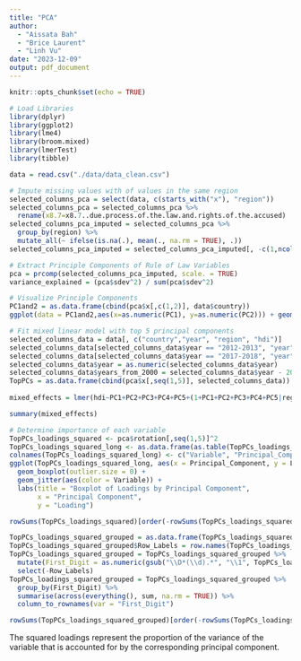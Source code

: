 ```yaml
---
title: "PCA"
author: 
  - "Aissata Bah"
  - "Brice Laurent"
  - "Linh Vu"
date: "2023-12-09"
output: pdf_document
---
```


```r
knitr::opts_chunk$set(echo = TRUE)
```

```r
# Load Libraries
library(dplyr)
library(ggplot2)
library(lme4)
library(broom.mixed)
library(lmerTest)
library(tibble)

data = read.csv("./data/data_clean.csv")
```


```r
# Impute missing values with of values in the same region
selected_columns_pca = select(data, c(starts_with("x"), "region"))
selected_columns_pca = selected_columns_pca %>%
  rename(x8.7=x8.7..due.process.of.the.law.and.rights.of.the.accused)
selected_columns_pca_imputed = selected_columns_pca %>%
  group_by(region) %>%
  mutate_all(~ ifelse(is.na(.), mean(., na.rm = TRUE), .))
selected_columns_pca_imputed = selected_columns_pca_imputed[, -c(1,ncol(selected_columns_pca_imputed))]

# Extract Principle Components of Rule of Law Variables
pca = prcomp(selected_columns_pca_imputed, scale. = TRUE)
variance_explained = (pca$sdev^2) / sum(pca$sdev^2)
```


```r
# Visualize Principle Components
PC1and2 = as.data.frame(cbind(pca$x[,c(1,2)], data$country))
ggplot(data = PC1and2,aes(x=as.numeric(PC1), y=as.numeric(PC2))) + geom_point(aes(color = data$country)) + theme(legend.position = "none")
```

```r
# Fit mixed linear model with top 5 principal components
selected_columns_data = data[, c("country","year", "region", "hdi")]
selected_columns_data[selected_columns_data$year == "2012-2013", "year"] = "2012.5"
selected_columns_data[selected_columns_data$year == "2017-2018", "year"] = "2017.5"
selected_columns_data$year = as.numeric(selected_columns_data$year)
selected_columns_data$years_from_2000 = selected_columns_data$year - 2000
TopPCs = as.data.frame(cbind(pca$x[,seq(1,5)], selected_columns_data))
                  
mixed_effects = lmer(hdi~PC1+PC2+PC3+PC4+PC5+(1+PC1+PC2+PC3+PC4+PC5|region)+(1+years_from_2000||country),data=TopPCs)

summary(mixed_effects)
```

```r
# Determine importance of each variable
TopPCs_loadings_squared <- pca$rotation[,seq(1,5)]^2
TopPCs_loadings_squared_long <- as.data.frame(as.table(TopPCs_loadings_squared))
colnames(TopPCs_loadings_squared_long) <- c("Variable", "Principal_Component", "Loading")
ggplot(TopPCs_loadings_squared_long, aes(x = Principal_Component, y = Loading)) +
  geom_boxplot(outlier.size = 0) +
  geom_jitter(aes(color = Variable)) +
  labs(title = "Boxplot of Loadings by Principal Component",
       x = "Principal Component",
       y = "Loading")

rowSums(TopPCs_loadings_squared)[order(-rowSums(TopPCs_loadings_squared))]

TopPCs_loadings_squared_grouped = as.data.frame(TopPCs_loadings_squared) 
TopPCs_loadings_squared_grouped$Row_Labels = row.names(TopPCs_loadings_squared)
TopPCs_loadings_squared_grouped = TopPCs_loadings_squared_grouped %>%
  mutate(First_Digit = as.numeric(gsub("\\D*(\\d).*", "\\1", TopPCs_loadings_squared_grouped$Row_Labels))) %>%
  select(-Row_Labels)
TopPCs_loadings_squared_grouped = TopPCs_loadings_squared_grouped %>%
  group_by(First_Digit) %>%
  summarise(across(everything(), sum, na.rm = TRUE)) %>%
  column_to_rownames(var = "First_Digit")

rowSums(TopPCs_loadings_squared_grouped)[order(-rowSums(TopPCs_loadings_squared_grouped))]
```

The squared loadings represent the proportion of the variance of the variable that is accounted for by the corresponding principal component.